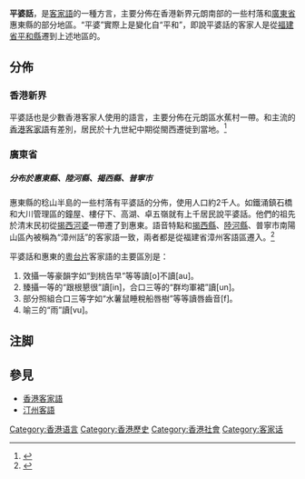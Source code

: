 {{Pathnav|語言|漢藏語系|漢語族|客家語|frame=1}}
{{Infobox Language
|name= 平婆話
|nativename= Ping Po Hakka Chinese 
|states={{中国大陆}}<br>{{HKG}}
|region=主要在[[惠東縣|惠東縣]]、[[新界|新界]]元朗區，部分[[陸河縣|陸河縣]]、[[揭西縣|揭西縣]]、[[普寧市|普寧市]]
|speakers= 
|date=
|rank= 
|familycolor= 漢藏語系
|fam1= [[漢藏語系|漢藏語系]]
|fam2= [[漢語族|漢語族]]
|fam3= [[客家語|客家語]]
|fam4= [[漳潮客語|漳潮片]]
|fam5= [[漳南小片|漳南小片]]
|nation= 
|agency= 
|iso1= zh| iso2b= chi| iso2t= zho| iso3= hak
}}
{{客家}}

'''平婆話'''，是[[客家語|客家語]]的一種方言，主要分佈在香港新界元朗南部的一些村落和[[廣東省|廣東省]]惠東縣的部分地區。“平婆”實際上是變化自“平和”，即說平婆話的客家人是從[[福建省|福建省]][[平和縣|平和縣]]遷到上述地區的。

==分佈==
===香港新界===
平婆話也是少數香港客家人使用的語言，主要分佈在元朗區水蕉村一帶。和主流的[[香港客家語|香港客家語]]有差別，居民於十九世紀中期從閩西遷徙到當地。<ref name="香港平婆話">{{cite web| language =zh| publisher =香港本土語言保育協會| title =香港原居民：語言及語言保育| url =http://www.hkilang.org/NEW_WEB/page/articles| date =| accessdate =2015-02-27| deadurl =yes| archiveurl =https://web.archive.org/web/20110414055323/http://www.hkilang.org/NEW_WEB/page/articles| archivedate =2011-04-14}}</ref>

===廣東省===

===== 分布於惠東縣、陸河縣、揭西縣、普寧市 =====
惠東縣的稔山半島的一些村落有平婆話的分佈，使用人口約2千人。如鐵涌鎮石橋和大川管理區的鐘屋、樓仔下、高湖、卓五嶺就有上千居民說平婆話。他們的祖先於清末民初從[[揭西|揭西]][[河婆|河婆]]一帶遷了到惠東。語音特點和[[揭西縣|揭西縣]]、[[陸河縣|陸河縣]]、普寧市南陽山區內被稱為“漳州話”的客家語一致，兩者都是從福建省漳州客語區遷入。<ref name="惠東平婆話">{{Cite book | author = 潘家懿 | title = 《惠東縣方言述略》 | location = 廣州 | publisher = 惠州大學學報（社會科學版） | date = 2000 | pages =  | ISBN =  | accessdate = 2015-02-27 | url = http://mall.cnki.net/magazine/article/HZDB200001008.htm | language = zh | quote =  | archive-date = 2015-02-27 | archive-url = https://web.archive.org/web/20150227031313/http://mall.cnki.net/magazine/Article/HZDB200001008.htm | dead-url = no }}</ref>

平婆話和惠東的[[粵台片|粵台片]]客家語的主要區別是：
# 效攝一等豪韻字如“到桃告早”等等讀[o]不讀[au]。
# 臻攝一等的“跟根懇很”讀[in]，合口三等的“群均軍裙”讀[un]。
# 部分照組合口三等字如“水薯鼠睡稅船唇樹”等等讀唇齒音[f]。
# 喻三的“雨”讀[vu]。

==注脚==
{{reflist}}

==參見==
*[[香港客家語|香港客家語]]
*[[汀州客語|汀州客語]]

{{客家語}}
{{汉语}}

[[Category:香港语言|Category:香港语言]]
[[Category:香港歷史|Category:香港歷史]]
[[Category:香港社會|Category:香港社會]]
[[Category:客家话|Category:客家话]]
